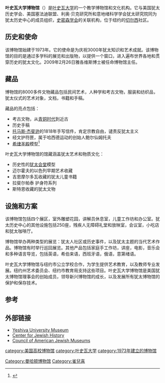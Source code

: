 {{Infobox museum
| name                = 叶史瓦大学博物馆
| image               = Center for Jewish History NYC.jpg
| imagesize           = 
| caption             = 犹太历史中心叶史瓦大学博物馆，位于曼哈顿16街
| map_type            = United States Manhattan
| map_size            = 150
| latitude            = 40.738056
| longitude           = -73.993889
| coordinates_region  = US-NY
| coordinates_display = inline,title
| location            = [[纽约市|纽约市]]西16街15号
| publictransit       = '''地铁'''：[[14街－联合广场车站|14街－联合广场车站]]
| website             = {{URL|http://www.yumuseum.org/}}
}}
'''叶史瓦大学博物馆'''（{{lang-en|Yeshiva University Museum}}）是[[叶史瓦大学|叶史瓦大学]]的一个教学博物馆和文化机构。它与美国犹太历史学会、美国塞法迪联盟、利奥·贝克研究所和意地绪科学学会犹太研究院同为犹太历史中心的成员组织，[[史密森学会|史密森学会]]的关联机构，位于纽约的[[雀兒喜_(紐約)|切尔西]]社区。

==历史和使命==
该博物馆始建于1973年。它的使命是为庆祝3000年犹太知识和艺术成就。该博物馆的目的是通过多学科的展览和出版物，以提供一个窗口，进入遍布世界各地和贯穿历史的犹太文化。2009年2月26日雅各维斯博士被任命博物馆主任。

== 藏品 ==
博物馆的8000多件文物藏品包括民间艺术，人种学和考古文物，服装和纺织品，犹太仪式的艺术对象，文档，书籍和手稿。

藏品的亮点包括：
* 考古文物，从[[青铜时代|青铜时代]]到近古
* 历史手稿
* [[托马斯·杰斐逊|托马斯·杰斐逊]]的1818年手写信件，肯定宗教自由，谴责反犹太主义
* 经文护符匣，属于哈西德运动的创始人鲍尔仙姆托夫
*[[希律圣殿|希律圣殿]]模型<ref>{{Cite web |url=http://search.cjh.org/beta:cjh_emuEMu.Cjh.catalogue.irn.15103 |title=King Herod's Temple Mount in Jerusalem |accessdate=2016-02-28 |archive-date=2016-03-10 |archive-url=https://archive.is/20160310115016/http://search.cjh.org/beta:cjh_emuEMu.Cjh.catalogue.irn.15103 |dead-url=no }}</ref>
叶史瓦大学博物馆的馆藏涵盖犹太艺术和物质文化：
* 历史性的[[犹太会堂|犹太会堂]]模型
* 迈尔霍夫的以色列早期艺术收藏
* 吉恩摩尔多瓦收藏的犹太儿童书籍
* 拉斐尔帕泰 护身符系列
* 斯特恩收藏的犹太文物

== 设施和方案==
该博物馆包括四个展区，室外雕塑花园，讲解员休息室，儿童工作坊和办公室。犹太历史中心的其他设施包括250座，残疾人无障碍礼堂和放映室，会议室，小吃店和犹太咖啡厅。

博物馆举办两种类型的展览：犹太人社区或历史事件，以及犹太主题的当代艺术作品。博物馆有时举行巡回展览。其他产品包括家庭手工作坊，讲座，电影，音乐会和多种语言导览，包括英语，希伯来语，西班牙语，俄语，意第绪语。

叶史瓦大学博物馆与纽约市公立学校合作，为学生提供艺术教育，以及教师专业发展。纽约州艺术委员会、纽约市教育局支持这些项目。叶史瓦大学博物馆是美国犹太博物馆理事会的创始成员，领导新兴博物馆的成长，以及发展所有犹太博物馆的保护和保存技术。

==参考==
{{Reflist}}

==外部链接==
{{commonscat}}
* [http://www.yumuseum.org/ Yeshiva University Museum]{{Wayback|url=http://www.yumuseum.org/ |date=20160227212754 }}
* [http://www.cjh.org/ Center for Jewish History]{{Wayback|url=http://www.cjh.org/ |date=20160226200234 }}
* [http://www2.jewishculture.org/cultural_services/museums/cajm/ Council of American Jewish Museums]{{Wayback|url=http://www2.jewishculture.org/cultural_services/museums/cajm/ |date=20061021112000 }}

{{曼哈顿博物馆}}
{{Authority control}}
{{DEFAULTSORT:Yeshiva University Museum}}
[[Category:曼哈顿博物馆|Category:曼哈顿博物馆]]
[[category:美国高校博物馆|category:美国高校博物馆]]
[[category:叶史瓦大学|category:叶史瓦大学]]
[[category:1973年建立的博物馆|category:1973年建立的博物馆]]
[[Category:雀兒喜|Category:雀兒喜]]